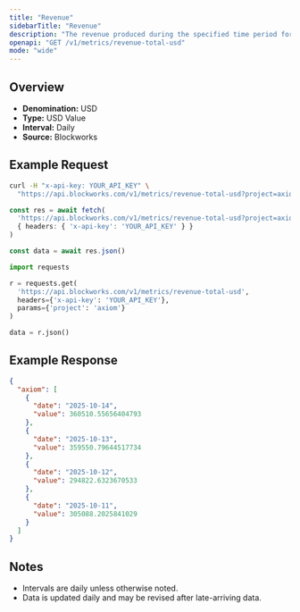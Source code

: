```yaml
---
title: "Revenue"
sidebarTitle: "Revenue"
description: "The revenue produced during the specified time period for given project."
openapi: "GET /v1/metrics/revenue-total-usd"
mode: "wide"
---
```


## Overview

- **Denomination:** USD
- **Type:** USD Value
- **Interval:** Daily
- **Source:** Blockworks

## Example Request

<CodeGroup>

```bash cURL
curl -H "x-api-key: YOUR_API_KEY" \
  "https://api.blockworks.com/v1/metrics/revenue-total-usd?project=axiom"
```

```typescript TypeScript
const res = await fetch(
  'https://api.blockworks.com/v1/metrics/revenue-total-usd?project=axiom',
  { headers: { 'x-api-key': 'YOUR_API_KEY' } }
)

const data = await res.json()
```

```python Python
import requests

r = requests.get(
  'https://api.blockworks.com/v1/metrics/revenue-total-usd',
  headers={'x-api-key': 'YOUR_API_KEY'},
  params={'project': 'axiom'}
)

data = r.json()
```

</CodeGroup>

## Example Response

```json
{
  "axiom": [
    {
      "date": "2025-10-14",
      "value": 360510.55656404793
    },
    {
      "date": "2025-10-13",
      "value": 359550.79644517734
    },
    {
      "date": "2025-10-12",
      "value": 294822.6323670533
    },
    {
      "date": "2025-10-11",
      "value": 305088.2025841029
    }
  ]
}
```

## Notes
- Intervals are daily unless otherwise noted.
- Data is updated daily and may be revised after late-arriving data.